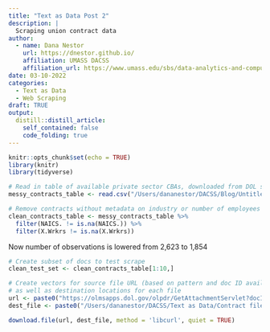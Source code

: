 ```yaml
---
title: "Text as Data Post 2"
description: |
  Scraping union contract data
author:
  - name: Dana Nestor
    url: https://dnestor.github.io/
    affiliation: UMASS DACSS
    affiliation_url: https://www.umass.edu/sbs/data-analytics-and-computational-social-science-program
date: 03-10-2022
categories:
  - Text as Data
  - Web Scraping
draft: TRUE
output:
  distill::distill_article:
    self_contained: false
    code_folding: true
---
```



```r
knitr::opts_chunk$set(echo = TRUE)
library(knitr)
library(tidyverse)
```



```r
# Read in table of available private sector CBAs, downloaded from DOL source
messy_contracts_table <- read.csv("/Users/dananestor/DACSS/Blog/Untitled/docs/_posts/2022-03-10-text-as-data-post-2/CBAList (2).csv")

# Remove contracts without metadata on industry or number of employees
clean_contracts_table <- messy_contracts_table %>%
  filter(NAICS. != is.na(NAICS.)) %>%
  filter(X.Wrkrs != is.na(X.Wrkrs))
```

Now number of observations is lowered from 2,623 to 1,854

```r
# Create subset of docs to test scrape
clean_test_set <- clean_contracts_table[1:10,]

# Create vectors for source file URL (based on pattern and doc ID available in metadata table)
# as well as destination locations for each file
url <- paste0("https://olmsapps.dol.gov/olpdr/GetAttachmentServlet?docId=", clean_test_set$CBA.File)
dest_file <- paste0("/Users/dananestor/DACSS/Text as Data/Contract files/", clean_test_set$CBA.File, ".pdf")

download.file(url, dest_file, method = 'libcurl', quiet = TRUE)
```



```r

```

